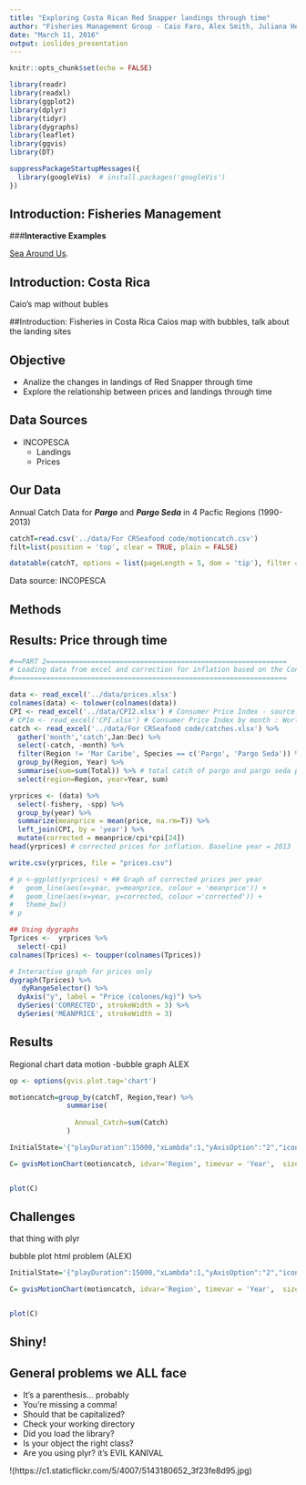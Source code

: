 ```yaml
---
title: "Exploring Costa Rican Red Snapper landings through time"
author: "Fisheries Management Group - Caio Faro, Alex Smith, Juliana Herrera"
date: "March 11, 2016"
output: ioslides_presentation
---
```


```r
knitr::opts_chunk$set(echo = FALSE)

library(readr)
library(readxl)
library(ggplot2)
library(dplyr)
library(tidyr)
library(dygraphs)
library(leaflet)
library(ggvis)
library(DT)

suppressPackageStartupMessages({
  library(googleVis)  # install.packages('googleVis')
})

```

## Introduction: Fisheries Management

###**Interactive Examples**

[Sea Around Us](http://www.seaaroundus.org/data/#/spatial-catch).

## Introduction: Costa Rica
Caio's map without bubles

##Introduction: Fisheries in Costa Rica
Caios map with bubbles, talk about the landing sites

## Objective

- Analize the changes in landings of Red Snapper through time
- Explore the relationship between prices and landings through time 


## Data Sources

- INCOPESCA
  - Landings
  - Prices
  
## Our Data
Annual Catch Data for ***Pargo*** and ***Pargo Seda*** in 4 Pacfic Regions (1990-2013)
```r

catchT=read.csv('../data/For CRSeafood code/motioncatch.csv')
filt=list(position = 'top', clear = TRUE, plain = FALSE)

datatable(catchT, options = list(pageLength = 5, dom = 'tip'), filter =filt, class = "compact")
```

Data source: INCOPESCA

## Methods

## Results: Price through time

```r
#==PART 2===========================================================
# Loading data from excel and correction for inflation based on the Consumer Price Index (CPI)
#===================================================================

data <- read_excel('../data/prices.xlsx') 
colnames(data) <- tolower(colnames(data))
CPI <- read_excel('../data/CPI2.xlsx') # Consumer Price Index - source: World Bank
# CPIm <- read_excel('CPI.xlsx') # Consumer Price Index by month : World Bank
catch <- read_excel('../data/For CRSeafood code/catches.xlsx') %>%
  gather('month','catch',Jan:Dec) %>%
  select(-catch, -month) %>% 
  filter(Region != 'Mar Caribe', Species == c('Pargo', 'Pargo Seda')) %>% 
  group_by(Region, Year) %>% 
  summarise(sum=sum(Total)) %>% # total catch of pargo and pargo seda per region and year
  select(region=Region, year=Year, sum)

yrprices <- (data) %>%
  select(-fishery, -spp) %>%
  group_by(year) %>% 
  summarize(meanprice = mean(price, na.rm=T)) %>% 
  left_join(CPI, by = 'year') %>%
  mutate(corrected = meanprice/cpi*cpi[24])
head(yrprices) # corrected prices for inflation. Baseline year = 2013

write.csv(yrprices, file = "prices.csv")

# p <-ggplot(yrprices) + ## Graph of corrected prices per year
#   geom_line(aes(x=year, y=meanprice, colour = 'meanprice')) +
#   geom_line(aes(x=year, y=corrected, colour ='corrected')) +
#   theme_bw()
# p


```

```r
## Using dygraphs
Tprices <-  yrprices %>% 
  select(-cpi)
colnames(Tprices) <- toupper(colnames(Tprices))

# Interactive graph for prices only
dygraph(Tprices) %>% 
   dyRangeSelector() %>% 
  dyAxis("y", label = "Price (colones/kg)") %>% 
  dySeries('CORRECTED', strokeWidth = 3) %>% 
  dySeries('MEANPRICE', strokeWidth = 3)
```

## Results
Regional chart data motion -bubble graph ALEX
```r
op <- options(gvis.plot.tag='chart')  

motioncatch=group_by(catchT, Region,Year) %>%
              summarise(
                
                Annual_Catch=sum(Catch)
              ) 

InitialState='{"playDuration":15000,"xLambda":1,"yAxisOption":"2","iconType":"BUBBLE","xAxisOption":"_TIME","xZoomedDataMax":1356998400000,"yZoomedDataMin":506,"orderedByX":false,"yZoomedIn":false,"sizeOption":"2","yLambda":0,"uniColorForNonSelected":false,"showTrails":true,"iconKeySettings":[],"xZoomedDataMin":631152000000,"orderedByY":false,"nonSelectedAlpha":0.4,"duration":{"multiplier":1,"timeUnit":"Y"},"colorOption":"_UNIQUE_COLOR","dimensions":{"iconDimensions":["dim0"]},"time":"1990","xZoomedIn":false,"yZoomedDataMax":634463};'

C= gvisMotionChart(motioncatch, idvar='Region', timevar = 'Year',  sizevar = 'Annual_Catch', colorvar = 'Region',  options=list(state=InitialState))


plot(C)


```

## Challenges
that thing with plyr

bubble plot html problem (ALEX)
```r


InitialState='{"playDuration":15000,"xLambda":1,"yAxisOption":"2","iconType":"BUBBLE","xAxisOption":"_TIME","xZoomedDataMax":1356998400000,"yZoomedDataMin":506,"orderedByX":false,"yZoomedIn":false,"sizeOption":"2","yLambda":0,"uniColorForNonSelected":false,"showTrails":true,"iconKeySettings":[],"xZoomedDataMin":631152000000,"orderedByY":false,"nonSelectedAlpha":0.4,"duration":{"multiplier":1,"timeUnit":"Y"},"colorOption":"_UNIQUE_COLOR","dimensions":{"iconDimensions":["dim0"]},"time":"1990","xZoomedIn":false,"yZoomedDataMax":634463};'

C= gvisMotionChart(motioncatch, idvar='Region', timevar = 'Year',  sizevar = 'Annual_Catch', colorvar = 'Region',  options=list(state=InitialState))


plot(C)


```

## Shiny!

## General problems we ALL face
- It's a parenthesis... probably
- You're missing a comma!
- Should that be capitalized?
- Check your working directory
- Did you load the library?
- Is your object the right class?
- Are you using plyr? it's EVIL KANIVAL

!(https://c1.staticflickr.com/5/4007/5143180652_3f23fe8d95.jpg)